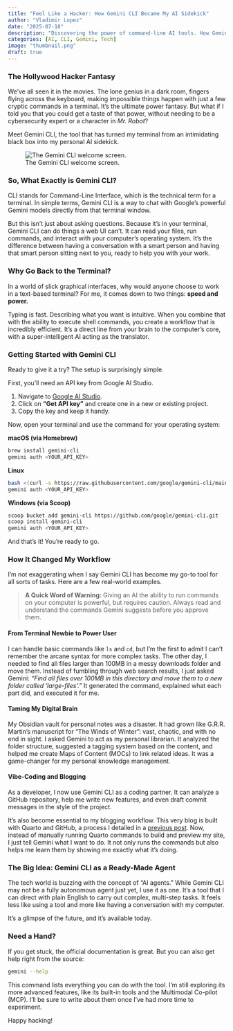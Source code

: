 ```yaml
---
title: "Feel Like a Hacker: How Gemini CLI Became My AI Sidekick"
author: "Vladimir Lopez"
date: "2025-07-18"
description: "Discovering the power of command-line AI tools. How Gemini CLI transformed my workflow from GUI clicking to terminal-based productivity."
categories: [AI, CLI, Gemini, Tech]
image: "thumbnail.png"
draft: true
---
```


### The Hollywood Hacker Fantasy

We’ve all seen it in the movies. The lone genius in a dark room, fingers flying across the keyboard, making impossible things happen with just a few cryptic commands in a terminal. It’s the ultimate power fantasy. But what if I told you that you could get a taste of that power, without needing to be a cybersecurity expert or a character in *Mr. Robot*?

Meet Gemini CLI, the tool that has turned my terminal from an intimidating black box into my personal AI sidekick.

![The Gemini CLI welcome screen.](thumbnail.png)

### So, What Exactly is Gemini CLI?

CLI stands for Command-Line Interface, which is the technical term for a terminal. In simple terms, Gemini CLI is a way to chat with Google's powerful Gemini models directly from that terminal window.

But this isn't just about asking questions. Because it’s in your terminal, Gemini CLI can do things a web UI can't. It can read your files, run commands, and interact with your computer's operating system. It’s the difference between having a conversation with a smart person and having that smart person sitting next to you, ready to help you with your work.

### Why Go Back to the Terminal?

In a world of slick graphical interfaces, why would anyone choose to work in a text-based terminal? For me, it comes down to two things: **speed and power.**

Typing is fast. Describing what you want is intuitive. When you combine that with the ability to execute shell commands, you create a workflow that is incredibly efficient. It’s a direct line from your brain to the computer's core, with a super-intelligent AI acting as the translator.

### Getting Started with Gemini CLI

Ready to give it a try? The setup is surprisingly simple.

First, you’ll need an API key from Google AI Studio.

1.  Navigate to [Google AI Studio](https://aistudio.google.com/).
2.  Click on **"Get API key"** and create one in a new or existing project.
3.  Copy the key and keep it handy.

Now, open your terminal and use the command for your operating system:

**macOS (via Homebrew)**
```bash
brew install gemini-cli
gemini auth <YOUR_API_KEY>
```

**Linux**
```bash
bash <(curl -s https://raw.githubusercontent.com/google/gemini-cli/main/tools/install.sh)
gemini auth <YOUR_API_KEY>
```

**Windows (via Scoop)**
```bash
scoop bucket add gemini-cli https://github.com/google/gemini-cli.git
scoop install gemini-cli
gemini auth <YOUR_API_KEY>
```

And that's it! You're ready to go.

### How It Changed My Workflow

I’m not exaggerating when I say Gemini CLI has become my go-to tool for all sorts of tasks. Here are a few real-world examples.

> **A Quick Word of Warning:** Giving an AI the ability to run commands on your computer is powerful, but requires caution. Always read and understand the commands Gemini suggests before you approve them.

#### From Terminal Newbie to Power User
I can handle basic commands like `ls` and `cd`, but I’m the first to admit I can’t remember the arcane syntax for more complex tasks. The other day, I needed to find all files larger than 100MB in a messy downloads folder and move them. Instead of fumbling through web search results, I just asked Gemini: *"Find all files over 100MB in this directory and move them to a new folder called 'large-files'."* It generated the command, explained what each part did, and executed it for me.

#### Taming My Digital Brain
My Obsidian vault for personal notes was a disaster. It had grown like G.R.R. Martin's manuscript for "The Winds of Winter": vast, chaotic, and with no end in sight. I asked Gemini to act as my personal librarian. It analyzed the folder structure, suggested a tagging system based on the content, and helped me create Maps of Content (MOCs) to link related ideas. It was a game-changer for my personal knowledge management.

#### Vibe-Coding and Blogging
As a developer, I now use Gemini CLI as a coding partner. It can analyze a GitHub repository, help me write new features, and even draft commit messages in the style of the project.

It’s also become essential to my blogging workflow. This very blog is built with Quarto and GitHub, a process I detailed in a [previous post](./../how-to-create-blog/). Now, instead of manually running Quarto commands to build and preview my site, I just tell Gemini what I want to do. It not only runs the commands but also helps me learn them by showing me exactly what it's doing.

### The Big Idea: Gemini CLI as a Ready-Made Agent
The tech world is buzzing with the concept of "AI agents." While Gemini CLI may not be a fully autonomous agent just yet, I use it as one. It’s a tool that I can direct with plain English to carry out complex, multi-step tasks. It feels less like using a tool and more like having a conversation with my computer.

It’s a glimpse of the future, and it’s available today.

### Need a Hand?
If you get stuck, the official documentation is great. But you can also get help right from the source:
```bash
gemini --help
```
This command lists everything you can do with the tool. I’m still exploring its more advanced features, like its built-in tools and the Multimodal Co-pilot (MCP). I’ll be sure to write about them once I’ve had more time to experiment.

Happy hacking!